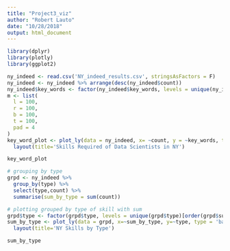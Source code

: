 ```yaml
---
title: "Project3_viz"
author: "Robert Lauto"
date: "10/28/2018"
output: html_document
---
```


```r
library(dplyr)
library(plotly)
library(ggplot2)
```

```r
ny_indeed <- read.csv('NY_indeed_results.csv', stringsAsFactors = F)
ny_indeed <- ny_indeed %>% arrange(desc(ny_indeed$count))
ny_indeed$key_words <- factor(ny_indeed$key_words, levels = unique(ny_indeed$key_words)[order(ny_indeed$count, decreasing = F)])
m <- list(
  l = 100,
  r = 100,
  b = 100,
  t = 100,
  pad = 4
)
key_word_plot <- plot_ly(data = ny_indeed, x= ~count, y = ~key_words, type = 'bar', orientation = 'h', name = 'Data Science skills in NY') %>% 
  layout(title='Skills Required of Data Scientists in NY')

key_word_plot

# grouping by type
grpd <- ny_indeed %>% 
  group_by(type) %>% 
  select(type,count) %>% 
  summarise(sum_by_type = sum(count))

# plotting grouped by type of skill with sum
grpd$type <- factor(grpd$type, levels = unique(grpd$type)[order(grpd$sum_by_type, decreasing = F)])
sum_by_type <- plot_ly(data = grpd, x=~sum_by_type, y=~type, type = 'bar', orientation = 'h') %>% 
  layout(title='NY Skills by Type')

sum_by_type  
```
